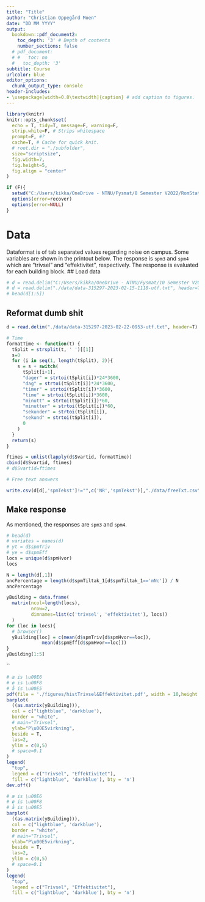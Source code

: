 ```yaml
---
title: "Title"
author: "Christian Oppegård Moen"
date: "DD MM YYYY"
output: 
  bookdown::pdf_document2:
    toc_depth: '3' # Depth of contents
    number_sections: false
  # pdf_document:
  # #   toc: no
  #   toc_depth: '3'
subtitle: Course
urlcolor: blue
editor_options: 
  chunk_output_type: console
header-includes:
- \usepackage[width=0.8\textwidth]{caption} # add caption to figures.
---
```


```r
library(knitr)
knitr::opts_chunk$set(
  echo = T, tidy=T, message=F, warning=F,
  strip.white=F, # Strips whitespace
  prompt=F, #?
  cache=T, # Cache for quick knit.
  # root.dir = "./subfolder",
  size="scriptsize",
  fig.width=7, 
  fig.height=5, 
  fig.align = "center"
)
```



```r
if (F){
  setwd("C:/Users/kikka/OneDrive - NTNU/Fysmat/8 Semester V2022/RomStat/romstat/project3")
  options(error=recover)
  options(error=NULL)
}
```

# Data
Dataformat is of tab separated values regarding noise on campus. Some variables are shown in the printout below. The response is `spm3` and `spm4` which are "trivsel" and "effektivitet", respectively. The response is evaluated for each building block.
## Load data
```r
# d = read.delim("C:/Users/kikka/OneDrive - NTNU/Fysmat/10 Semester V2023/EiT/TTT4850/data/data-315297-2023-02-09-1558-utf.txt", header=T)
# d = read.delim("./data/data-315297-2023-02-15-1118-utf.txt", header=T)
# head(d[1:5])
```

## Reformat dumb shit
```r
d = read.delim("./data/data-315297-2023-02-22-0953-utf.txt", header=T)

# Time
formatTime <- function(t) {
  tSplit = strsplit(t, ' ')[[1]]
  s=0
  for (i in seq(1, length(tSplit), 2)){
    s = s + switch(
      tSplit[i+1],
      "dager" = strtoi(tSplit[i])*24*3600,
      "dag" = strtoi(tSplit[i])*24*3600,
      "timer" = strtoi(tSplit[i])*3600,
      "time" = strtoi(tSplit[i])*3600,
      "minutt" = strtoi(tSplit[i])*60,
      "minutter" = strtoi(tSplit[i])*60,
      "sekunder" = strtoi(tSplit[i]),
      "sekund" = strtoi(tSplit[i]),
      0
    )
  }
  return(s)
}

ftimes = unlist(lapply(d$Svartid, formatTime))
cbind(d$Svartid, ftimes)
# d$Svartid=ftimes

# Free text answers

```

```r
write.csv(d[d[,'spmTekst']!="",c('NR','spmTekst')],"./data/freeTxt.csv", row.names = FALSE)

```

## Make response
As mentioned, the responses are `spm3` and `spm4`.
```r
# head(d)
# variates = names(d)
# yt = d$spmTriv
# ye = d$spmEff
locs = unique(d$spmHvor)
locs
```


```r
N = length(d[,1])
ancPercentage = length(d$spmTiltak_1[d$spmTiltak_1=='mNc']) / N
ancPercentage
```

```r
yBuilding = data.frame(
  matrix(ncol=length(locs),
         nrow=2, 
         dimnames=list(c('trivsel', 'effektivitet'), locs))
  )
for (loc in locs){
  # browser()
  yBuilding[loc] = c(mean(d$spmTriv[d$spmHvor==loc]),
             mean(d$spmEff[d$spmHvor==loc]))
} 
yBuilding[1:5]
```
`` 

```r
# æ is \u00E6
# ø is \u00F8
# å is \u00E5
pdf(file = './figures/histTrivsel&Effektivitet.pdf', width = 10,height = 6)
barplot(
  ((as.matrix(yBuilding))), 
  col = c("lightblue", 'darkblue'),
  border = "white",
  # main="Trivsel",
  ylab="P\u00E5virkning",
  beside = T,
  las=2,
  ylim = c(0,5)
  # space=0.1
)
legend(
  "top",
  legend = c("Trivsel", "Effektivitet"),
  fill = c("lightblue", 'darkblue'), bty = 'n')
dev.off()
```
```r
# æ is \u00E6
# ø is \u00F8
# å is \u00E5
barplot(
  ((as.matrix(yBuilding))), 
  col = c("lightblue", 'darkblue'),
  border = "white",
  # main="Trivsel",
  ylab="P\u00E5virkning",
  beside = T,
  las=2,
  ylim = c(0,5)
  # space=0.1
)
legend(
  "top",
  legend = c("Trivsel", "Effektivitet"),
  fill = c("lightblue", 'darkblue'), bty = 'n')
```

